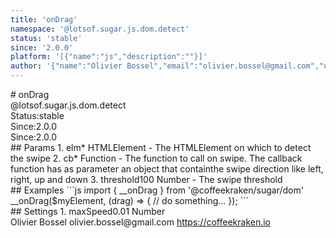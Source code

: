 ```yaml
---
title: 'onDrag'
namespace: '@lotsof.sugar.js.dom.detect'
status: 'stable'
since: '2.0.0'
platform: '[{"name":"js","description":""}]'
author: '{"name":"Olivier Bossel","email":"olivier.bossel@gmail.com","url":"https://coffeekraken.io"}'
---
```

<div class="docmap-mdx">
# onDrag
<div class="_namespace">@lotsof.sugar.js.dom.detect</div>
<div class="_metas">
<div class="_status"><span class="_status-label">Status:</span><span class="_status-value -stable">stable</span></div>
<div class="_since"><span class="_since-label">Since:</span><span class="_since-value">2.0.0</span></div>
<div class="_since"><span class="_since-label">Since:</span><span class="_since-value">2.0.0</span></div>
</div>
<div class="_params">
## Params
1. <span class="_name">elm<span class="_required">*</span></span><span class="_default"></span> <span class="_type">HTMLElement</span>
   - The HTMLElement on which to detect the swipe
2. <span class="_name">cb<span class="_required">*</span></span><span class="_default"></span> <span class="_type">Function</span>
   - The function to call on swipe. The callback function has as parameter an object that containthe swipe direction like left, right, up and down
3. <span class="_name">threshold</span><span class="_default">100</span> <span class="_type">Number</span>
   - The swipe threshold
</div>
<div class="_examples">
## Examples
```js
import { __onDrag } from '@coffeekraken/sugar/dom'
__onDrag($myElement, (drag) => {
   // do something...
});
```
</div>
<div class="_settings">
## Settings
1. <span class="_name">maxSpeed</span><span class="_default">0.01</span> <span class="_type">Number</span>
</div>
<div class="_author">
<span class="_name">Olivier Bossel</span>
<span class="_email">olivier.bossel@gmail.com</span>
<a href="https://coffeekraken.io" target="_blank" class="_url">https://coffeekraken.io</a>
</div>
</div>